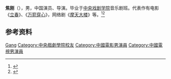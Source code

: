 '''焦刚'''（{{bd|？|}}），男，中国演员、导演。毕业于[[中央戏剧学院|中央戏剧学院]]音乐剧班。代表作有电影《[[立春_(电影)|立春]]》、《[[万箭穿心|万箭穿心]]》，网络剧《[[摩天大楼_(网络剧)|摩天大楼]]》等。<ref>{{Cite journal|url=https://kns.cnki.net/kcms/detail/detail.aspx?dbcode=CJFD&dbname=CJFDLASN2014&filename=DYDZ201322025&v=MDc3MzF1RnlEblVMdkxJVFRQZExHNEg5TE9yWTlIWVlSOGVYMUx1eFlTN0RoMVQzcVRyV00xRnJDVVI3cWZiK1Y=|title=焦刚故事:寻找属于自己的舞台|author=王陈|year=2013|issue=22|issn=0492-0929|journal=大众电影|doi=}}</ref><ref>{{Cite journal|url=https://kns.cnki.net/kcms/detail/detail.aspx?dbcode=CJFD&dbname=CJFDN0508&filename=MRFS200807035&v=MjE0MzZZWVI4ZVgxTHV4WVM3RGgxVDNxVHJXTTFGckNVUjdxZmIrVnVGeURuVUx2UEtEL05mYkc0SHRuTXFJOUc=|title=认真扮自己焦刚|author=鞠白玉, 李拜天|year=2008|issue=07|issn=1673-8365|journal=明日风尚|doi=}}</ref>

== 参考资料 ==
{{reflist}}

{{中国人物小作品}}

{{Authority control}}
{{DEFAULTSORT:Jiao焦}}
[[Category:焦姓|Gang]]
[[Category:中央戲劇學院校友|Category:中央戲劇學院校友]]
[[Category:中國電影男演員|Category:中國電影男演員]]
[[Category:中國電視男演員|Category:中國電視男演員]]